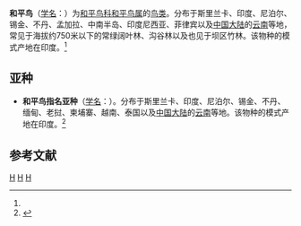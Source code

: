 {{Speciesbox
| taxon = Irena puella
| status = LC | status_system = IUCN3.1
| image = Asian fairy bluebird@ aralam wls (cropped).jpg
| image_caption = 野生雄鳥，攝於[[印度|印度]][[喀拉拉|喀拉拉]]
| binomial_authority = （Latham, 1790）<ref name='id2751'>{{cite web| url =http://www.bioinfo.cn/db05/BjdwSpecies.php?action=view&id=2751| title =和平鸟| work =《中国动物物种编目数据库》| publisher =中国科学院微生物研究所| author =中国科学院动物研究所| accessdate =2009-04-04| deadurl =yes| archiveurl =https://web.archive.org/web/20160305010023/http://www.bioinfo.cn/db05/BjdwSpecies.php?action=view&id=2751| archivedate =2016-03-05}}</ref>
| range_map = Irena puella map.PNG
| range_map_width = 250px
| range_map_caption = 和平鳥的分布範圍
}}

'''和平鸟'''（[[学名|学名]]：{{lang|la|''Irena puella''}}）为[[和平鸟科|和平鸟科]][[和平鸟属|和平鸟属]]的[[鸟类|鸟类]]。分布于斯里兰卡、印度、尼泊尔、锡金、不丹、孟加拉、中南半岛、印度尼西亚、菲律宾以及[[中国大陆|中国大陆]]的[[云南|云南]]等地，常见于海拔约750米以下的常绿阔叶林、沟谷林以及也见于坝区竹林。该物种的模式产地在印度。<ref name='id2751'/>

== 亚种 ==
* '''和平鸟指名亚种'''（[[学名|学名]]：{{lang|la|''Irena puella puella''}}）。分布于斯里兰卡、印度、尼泊尔、锡金、不丹、缅甸、老挝、柬埔寨、越南、泰国以及[[中国大陆|中国大陆]]的[[云南|云南]]等地。该物种的模式产地在印度。<ref name='id2752'>{{cite web| url =http://www.bioinfo.cn/db05/BjdwSpecies.php?action=view&id=2752| title =和平鸟指名亚种| work =《中国动物物种编目数据库》| publisher =中国科学院微生物研究所| author =中国科学院动物研究所| accessdate =2009-04-04| deadurl =yes| archiveurl =https://web.archive.org/web/20160305041132/http://www.bioinfo.cn/db05/BjdwSpecies.php?action=view&id=2752| archivedate =2016-03-05}}</ref>

== 参考文献 ==
{{reflist}}
{{Taxonbar|from=Q605846}}

[[Category:IUCN红色名录无危物种|H]]
[[Category:和平鸟属|H]]
[[Category:1790年描述的鸟类|H]]